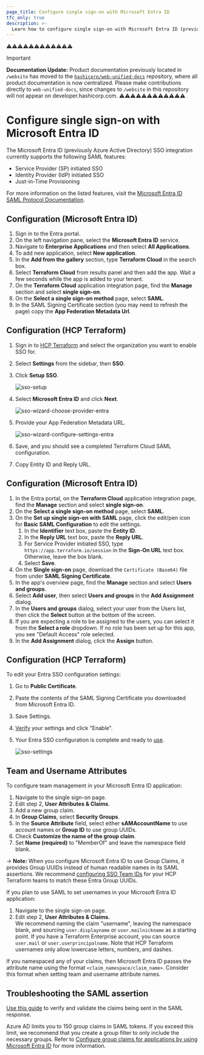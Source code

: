 ```yaml
---
page_title: Configure single sign-on with Microsoft Entra ID
tfc_only: true
description: >-
  Learn how to configure single sign-on with Microsoft Entra ID (previously Entra active directory).
---
```


⚠️⚠️⚠️⚠️⚠️⚠️⚠️⚠️⚠️⚠️⚠️⚠️
> [!IMPORTANT]  
> **Documentation Update:** Product documentation previously located in `/website` has moved to the [`hashicorp/web-unified-docs`](https://github.com/hashicorp/web-unified-docs) repository, where all product documentation is now centralized. Please make contributions directly to `web-unified-docs`, since changes to `/website` in this repository will not appear on developer.hashicorp.com.
⚠️⚠️⚠️⚠️⚠️⚠️⚠️⚠️⚠️⚠️⚠️⚠️

# Configure single sign-on with Microsoft Entra ID

The Microsoft Entra ID (previously Azure Active Directory) SSO integration currently supports the following SAML features:

- Service Provider (SP) initiated SSO
- Identity Provider (IdP) initiated SSO
- Just-in-Time Provisioning

For more information on the listed features, visit the [Microsoft Entra ID SAML Protocol Documentation](https://learn.microsoft.com/en-us/entra/identity-platform/single-sign-on-saml-protocol).

## Configuration (Microsoft Entra ID)

1. Sign in to the Entra portal.
1. On the left navigation pane, select the **Microsoft Entra ID** service.
1. Navigate to **Enterprise Applications** and then select **All Applications**.
1. To add new application, select **New application**.
1. In the **Add from the gallery** section, type **Terraform Cloud** in the search box.
1. Select **Terraform Cloud** from results panel and then add the app. Wait a few seconds while the app is added to your tenant.
1. On the **Terraform Cloud** application integration page, find the **Manage** section and select **single sign-on**.
1. On the **Select a single sign-on method** page, select **SAML**.
1. In the SAML Signing Certificate section (you may need to refresh the page) copy the **App Federation Metadata Url**.

## Configuration (HCP Terraform)

1. Sign in to [HCP Terraform](https://app.terraform.io/) and select the organization you want to enable SSO for.

1. Select **Settings** from the sidebar, then **SSO**.

1. Click **Setup SSO**.

   ![sso-setup](/img/docs/setup.png)

1. Select **Microsoft Entra ID** and click **Next**.

   ![sso-wizard-choose-provider-entra](/img/docs/wizard-choose-provider-entra.png)

1. Provide your App Federation Metadata URL.

   ![sso-wizard-configure-settings-entra](/img/docs/wizard-configure-settings-entra.png)

1. Save, and you should see a completed Terraform Cloud SAML configuration.

1. Copy Entity ID and Reply URL.

## Configuration (Microsoft Entra ID)

1. In the Entra portal, on the **Terraform Cloud** application integration page, find the **Manage** section and select **single sign-on**.
1. On the **Select a single sign-on method** page, select **SAML**.
1. On the **Set up single sign-on with SAML** page, click the edit/pen icon for **Basic SAML Configuration** to edit the settings.
   1. In the **Identifier** text box, paste the **Entity ID**.
   1. In the **Reply URL** text box, paste the **Reply URL**.
   1. For Service Provider initiated SSO, type `https://app.terraform.io/session` in the **Sign-On URL** text box. Otherwise, leave the box blank.
   1. Select **Save**.
1. On the **Single sign-on** page, download the `Certificate (Base64)` file from under **SAML Signing Certificate**.
1. In the app's overview page, find the **Manage** section and select **Users and groups**.
1. Select **Add user**, then select **Users and groups** in the **Add Assignment** dialog.
1. In the **Users and groups** dialog, select your user from the Users list, then click the **Select** button at the bottom of the screen.
1. If you are expecting a role to be assigned to the users, you can select it from the **Select a role** dropdown. If no role has been set up for this app, you see "Default Access" role selected.
1. In the **Add Assignment** dialog, click the **Assign** button.

## Configuration (HCP Terraform)
To edit your Entra SSO configuration settings:

   1. Go to **Public Certificate**.
   1. Paste the contents of the SAML Signing Certificate you downloaded from Microsoft Entra ID.
   1. Save Settings.
1. [Verify](/terraform/cloud-docs/users-teams-organizations/single-sign-on/testing) your settings and click "Enable".

1. Your Entra SSO configuration is complete and ready to [use](/terraform/cloud-docs/users-teams-organizations/single-sign-on#signing-in-with-sso).

   ![sso-settings](/img/docs/settings-entra.png)

## Team and Username Attributes

To configure team management in your Microsoft Entra ID application:

1. Navigate to the single sign-on page.
1. Edit step 2, **User Attributes & Claims**. 
1. Add a new group claim.
1. In **Group Claims**, select **Security Groups**.  
1. In the **Source Attribute** field, select either **sAMAccountName** to use account names or **Group ID** to use group UUIDs. 
1. Check **Customize the name of the group claim**. 
1. Set **Name (required)** to "MemberOf" and leave the namespace field blank.

-> **Note:** When you configure Microsoft Entra ID to use Group Claims, it provides Group UUIDs instead of human readable names in its SAML assertions. We recommend [configuring SSO Team IDs](/terraform/cloud-docs/users-teams-organizations/single-sign-on#team-names-and-sso-team-ids) for your HCP Terraform teams to match these Entra Group UUIDs.

If you plan to use SAML to set usernames in your Microsoft Entra ID application:

1. Navigate to the single sign-on page.
1. Edit step 2, **User Attributes & Claims.**  
   We recommend naming the claim "username", leaving the namespace blank, and sourcing `user.displayname` or `user.mailnickname` as a starting point. If you have a Terraform Enterprise account, you can source `user.mail` or `user.userprincipalname`. Note that HCP Terraform usernames only allow lowercase letters, numbers, and dashes.

If you namespaced any of your claims, then Microsoft Entra ID passes the attribute name using the format `<claim_namespace/claim_name>`. Consider this format when setting team and username attribute names.

## Troubleshooting the SAML assertion

[Use this guide](https://support.hashicorp.com/hc/en-us/articles/1500005371682-Capturing-a-SAML-Assertion) to verify and validate the claims being sent in the SAML response. 

Azure AD limits you to 150 group claims in SAML tokens. If you exceed this limit, we recommend that you create a group filter to only include the necessary groups. Refer to [Configure group claims for applications by using Microsoft Entra ID](https://learn.microsoft.com/en-us/entra/identity/hybrid/connect/how-to-connect-fed-group-claims#group-filtering) for more information.

